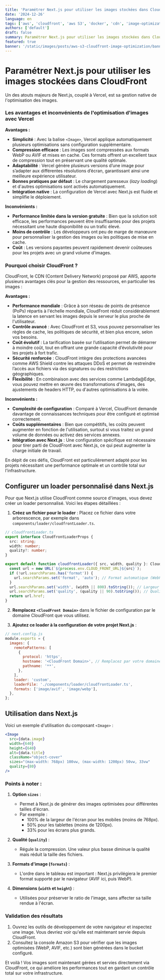 ```yaml
---
title: 'Paramétrer Next.js pour utiliser les images stockées dans CloudFront'
date: '2024-12-26'
language: en
tags: ['aws', 'cloudfront', 'aws S3', 'docker', 'cdn', 'image-optimization', 'lambda']
authors: ['default']
draft: false
summary: Paramétrer Next.js pour utiliser les images stockées dans CloudFront
featured: true
banner: '/static/images/posts/aws-s3-cloudfront-image-optimization/banner-aws-s3-cloudfront-image-optimization-03.png'
---
```


# Paramétrer Next.js pour utiliser les images stockées dans CloudFront

Un des atouts majeurs de Next.js, couplé à Vercel, est sa gestion native de l'optimisation des images.

### Les avantages et inconvénients de l'optimisation d'images avec Vercel

**Avantages :**

- **Simplicité** : Avec la balise `<Image>`, Vercel applique automatiquement plusieurs optimisations sans configuration supplémentaire.
- **Compression efficace** : Les images sont compressées aux formats WebP ou AVIF et mises en cache. Ces formats offrent un excellent taux de compression tout en préservant une qualité optimale.
- **Adaptabilité** : Vercel génère plusieurs versions d’une image pour s’adapter aux différentes résolutions d’écran, garantissant ainsi une meilleure expérience utilisateur.
- **Bonnes pratiques par défaut** : Le chargement paresseux (*lazy loading*) et d'autres optimisations sont activés automatiquement.
- **Intégration native** : La configuration de Vercel avec Next.js est fluide et simplifie le déploiement.

**Inconvénients :**

- **Performance limitée dans la version gratuite** : Bien que la solution soit efficace, les performances peuvent être insuffisantes pour des projets nécessitant une haute disponibilité ou un trafic élevé.
- **Moins de contrôle** : Les développeurs ont peu de marge de manœuvre pour personnaliser la gestion des images ou les politiques de mise en cache.
- **Coût** : Les versions payantes peuvent rapidement devenir coûteuses pour les projets avec un grand volume d'images.

### Pourquoi choisir CloudFront ?

CloudFront, le CDN (Content Delivery Network) proposé par AWS, apporte plusieurs avantages clés pour la gestion des ressources, en particulier les images :

**Avantages :**

- **Performance mondiale** : Grâce à son réseau de points de présence (PoPs) répartis à l'échelle mondiale, CloudFront réduit considérablement la latence en servant les images depuis le serveur le plus proche de l'utilisateur.
- **Contrôle avancé** : Avec CloudFront et S3, vous pouvez personnaliser les règles de cache, les politiques de sécurité, et bien plus encore, selon vos besoins.
- **Coût évolutif** : La tarification basée sur l’utilisation permet de démarrer à moindre coût, tout en offrant une grande capacité d’évolutivité pour les projets à fort trafic.
- **Sécurité renforcée** : CloudFront intègre des protections avancées comme AWS Shield contre les attaques DDoS et permet de restreindre l’accès aux fichiers via des signatures ou des restrictions géographiques.
- **Flexibilité** : En combinaison avec des services comme Lambda@Edge, vous pouvez mettre en œuvre des transformations d'images, des ajustements de headers HTTP, ou d'autres optimisations à la volée.

**Inconvénients :**

- **Complexité de configuration** : Comparé à Vercel, CloudFront demande davantage de connaissances techniques pour être configuré et optimisé correctement.
- **Coûts supplémentaires** : Bien que compétitifs, les coûts peuvent augmenter en fonction de l'utilisation, surtout si vous traitez un grand volume de données ou activez des services annexes.
- **Intégration avec Next.js** : Une configuration spécifique est nécessaire pour tirer parti de CloudFront avec Next.js, ce qui peut augmenter la charge initiale de travail.

En dépit de ces défis, CloudFront est particulièrement adapté pour les projets nécessitant une performance optimale et un contrôle total sur l'infrastructure.

## Configurer un loader personnalisé dans Next.js

Pour que Next.js utilise CloudFront comme source d'images, vous devez créer un loader personnalisé. Voici les étapes détaillées :

1. **Créez un fichier pour le loader** : Placez ce fichier dans votre arborescence, par exemple dans `components/loader/cloudfrontLoader.ts`.

```typescript
// cloudfrontLoader.ts
export interface CloudfrontLoaderProps {
  src: string;
  width: number;
  quality?: number;
}

export default function cloudfrontLoader({ src, width, quality }: CloudfrontLoaderProps): string {
  const url = new URL(`${process.env.CLOUD_FRONT_URL}${src}`);
  if (!url.searchParams.has('format')) {
    url.searchParams.set('format', 'auto'); // Format automatique (WebP, PNG, etc.)
  }
  url.searchParams.set('width', (width || 800).toString()); // Largeur par défaut
  url.searchParams.set('quality', (quality || 90).toString()); // Qualité par défaut
  return url.href;
}
```

2. **Remplacez `<CloudFront Domain>`** dans le fichier de configuration par le domaine CloudFront que vous utilisez.

3. **Ajoutez ce loader à la configuration de votre projet Next.js** :

```javascript
// next.config.js
module.exports = {
  images: {
    remotePatterns: [
      {
        protocol: 'https',
        hostname: '<CloudFront Domain>', // Remplacez par votre domaine CloudFront
        pathname: '**',
      },
    ],
    loader: 'custom',
    loaderFile: './components/loader/cloudfrontLoader.ts',
    formats: ['image/avif', 'image/webp'],
  },
};
```

## Utilisation dans Next.js

Voici un exemple d'utilisation du composant `<Image>` :

```jsx
<Image
  src={data.image}
  width={640}
  height={640}
  alt={data.title}
  className="object-cover"
  sizes="(max-width: 768px) 100vw, (max-width: 1200px) 50vw, 33vw"
  quality={80}
/>
```

### Points à noter :

1. **Option `sizes`** : 
   - Permet à Next.js de générer des images optimisées pour différentes tailles d'écran.
   - Par exemple :
     - 100% de la largeur de l'écran pour les mobiles (moins de 768px).
     - 50% pour les tablettes (moins de 1200px).
     - 33% pour les écrans plus grands.

2. **Qualité (`quality`)** : 
   - Régule la compression. Une valeur plus basse diminue la qualité mais réduit la taille des fichiers.

3. **Formats d'image (`formats`)** : 
   - L'ordre dans le tableau est important : Next.js privilégiera le premier format supporté par le navigateur (AVIF ici, puis WebP).

4. **Dimensions (`width` et `height`)** : 
   - Utilisées pour préserver le ratio de l'image, sans affecter sa taille rendue à l'écran.

### Validation des résultats

1. Ouvrez les outils de développement de votre navigateur et inspectez une image. Vous devriez voir qu'elle est maintenant servie depuis CloudFront.
2. Consultez la console Amazon S3 pour vérifier que les images optimisées (WebP, AVIF, etc.) sont bien générées dans le bucket configuré.

Et voilà ! Vos images sont maintenant gérées et servies directement via CloudFront, ce qui améliore les performances tout en gardant un contrôle total sur votre infrastructure.

